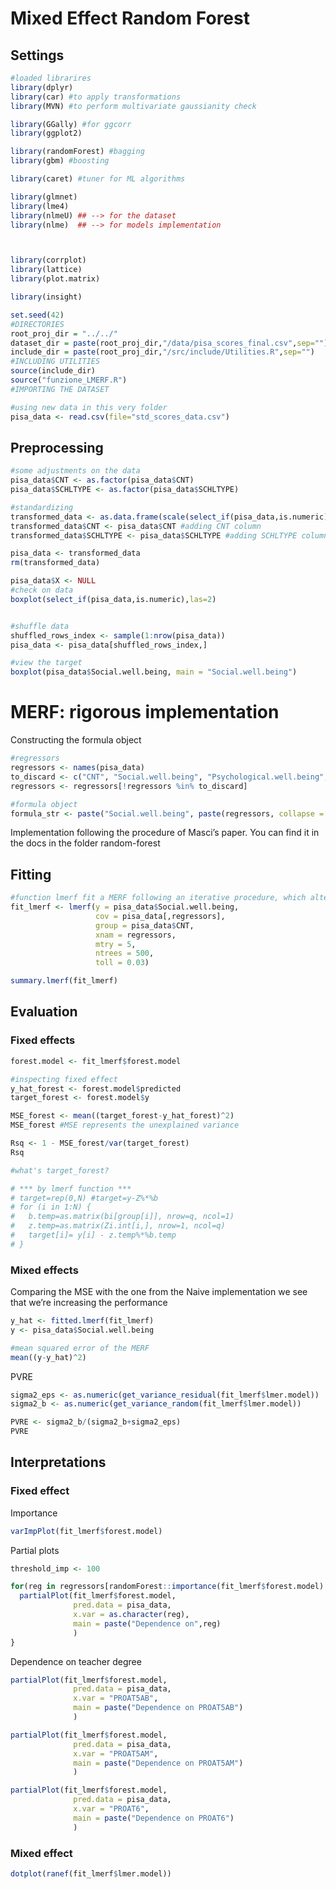 # Mixed Effect Random Forest

## Settings

```r
#loaded librarires
library(dplyr)
library(car) #to apply transformations
library(MVN) #to perform multivariate gaussianity check

library(GGally) #for ggcorr
library(ggplot2)

library(randomForest) #bagging
library(gbm) #boosting

library(caret) #tuner for ML algorithms

library(glmnet)
library(lme4)
library(nlmeU) ## --> for the dataset
library(nlme)  ## --> for models implementation



library(corrplot)
library(lattice)
library(plot.matrix)

library(insight)
```

```r
set.seed(42)
#DIRECTORIES
root_proj_dir = "../../"
dataset_dir = paste(root_proj_dir,"/data/pisa_scores_final.csv",sep="")
include_dir = paste(root_proj_dir,"/src/include/Utilities.R",sep="")
#INCLUDING UTILITIES
source(include_dir)
source("funzione_LMERF.R")
#IMPORTING THE DATASET

#using new data in this very folder
pisa_data <- read.csv(file="std_scores_data.csv")
```

## Preprocessing

```r
#some adjustments on the data
pisa_data$CNT <- as.factor(pisa_data$CNT)
pisa_data$SCHLTYPE <- as.factor(pisa_data$SCHLTYPE)

#standardizing
transformed_data <- as.data.frame(scale(select_if(pisa_data,is.numeric)))
transformed_data$CNT <- pisa_data$CNT #adding CNT column
transformed_data$SCHLTYPE <- pisa_data$SCHLTYPE #adding SCHLTYPE column

pisa_data <- transformed_data
rm(transformed_data)

pisa_data$X <- NULL
#check on data 
boxplot(select_if(pisa_data,is.numeric),las=2)


#shuffle data
shuffled_rows_index <- sample(1:nrow(pisa_data))
pisa_data <- pisa_data[shuffled_rows_index,]

#view the target
boxplot(pisa_data$Social.well.being, main = "Social.well.being")
```

# MERF: rigorous implementation

Constructing the formula object

```r
#regressors
regressors <- names(pisa_data)
to_discard <- c("CNT", "Social.well.being", "Psychological.well.being", "SCHLTYPE")
regressors <- regressors[!regressors %in% to_discard]

#formula object
formula_str <- paste("Social.well.being", paste(regressors, collapse = "+"), sep ="~")
```

Implementation following the procedure of Masci's paper. You can find it in the docs in the folder random-forest

## Fitting

```r
#function lmerf fit a MERF following an iterative procedure, which alternates the fitting of a random forest with the fitting of mixed effect model, incorporating the two
fit_lmerf <- lmerf(y = pisa_data$Social.well.being,
                   cov = pisa_data[,regressors],
                   group = pisa_data$CNT,
                   xnam = regressors,
                   mtry = 5,
                   ntrees = 500,
                   toll = 0.03)

summary.lmerf(fit_lmerf)
```

## Evaluation

### Fixed effects

```r
forest.model <- fit_lmerf$forest.model

#inspecting fixed effect
y_hat_forest <- forest.model$predicted
target_forest <- forest.model$y

MSE_forest <- mean((target_forest-y_hat_forest)^2)
MSE_forest #MSE represents the unexplained variance

Rsq <- 1 - MSE_forest/var(target_forest)
Rsq

#what's target_forest?

# *** by lmerf function ***
# target=rep(0,N) #target=y-Z%*%b
# for (i in 1:N) {
# 	b.temp=as.matrix(bi[group[i]], nrow=q, ncol=1)
# 	z.temp=as.matrix(Zi.int[i,], nrow=1, ncol=q)
# 	target[i]= y[i] - z.temp%*%b.temp
# }
```

### Mixed effects

Comparing the MSE with the one from the Naive implementation we see that we're increasing the performance

```r
y_hat <- fitted.lmerf(fit_lmerf)
y <- pisa_data$Social.well.being

#mean squared error of the MERF
mean((y-y_hat)^2)
```

PVRE

```r
sigma2_eps <- as.numeric(get_variance_residual(fit_lmerf$lmer.model))
sigma2_b <- as.numeric(get_variance_random(fit_lmerf$lmer.model))

PVRE <- sigma2_b/(sigma2_b+sigma2_eps)
PVRE
```

## Interpretations

### Fixed effect

Importance

```r
varImpPlot(fit_lmerf$forest.model)
```

Partial plots

```r
threshold_imp <- 100

for(reg in regressors[randomForest::importance(fit_lmerf$forest.model) > threshold_imp]){
  partialPlot(fit_lmerf$forest.model,
              pred.data = pisa_data,
              x.var = as.character(reg),
              main = paste("Dependence on",reg)
              )
}
```

Dependence on teacher degree

```r
partialPlot(fit_lmerf$forest.model,
              pred.data = pisa_data,
              x.var = "PROAT5AB",
              main = paste("Dependence on PROAT5AB")
              )

partialPlot(fit_lmerf$forest.model,
              pred.data = pisa_data,
              x.var = "PROAT5AM",
              main = paste("Dependence on PROAT5AM")
              )

partialPlot(fit_lmerf$forest.model,
              pred.data = pisa_data,
              x.var = "PROAT6",
              main = paste("Dependence on PROAT6")
              )
```

### Mixed effect

```r
dotplot(ranef(fit_lmerf$lmer.model))
```
